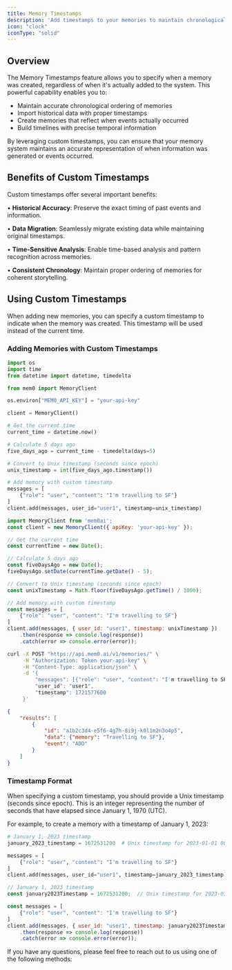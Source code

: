 ```yaml
---
title: Memory Timestamps
description: 'Add timestamps to your memories to maintain chronological accuracy and historical context'
icon: "clock"
iconType: "solid"
---
```


<Snippet file="security-compliance.mdx" />

## Overview

The Memory Timestamps feature allows you to specify when a memory was created, regardless of when it's actually added to the system. This powerful capability enables you to:

- Maintain accurate chronological ordering of memories
- Import historical data with proper timestamps
- Create memories that reflect when events actually occurred
- Build timelines with precise temporal information

By leveraging custom timestamps, you can ensure that your memory system maintains an accurate representation of when information was generated or events occurred.

## Benefits of Custom Timestamps

Custom timestamps offer several important benefits:

• **Historical Accuracy**: Preserve the exact timing of past events and information.

• **Data Migration**: Seamlessly migrate existing data while maintaining original timestamps.

• **Time-Sensitive Analysis**: Enable time-based analysis and pattern recognition across memories.

• **Consistent Chronology**: Maintain proper ordering of memories for coherent storytelling.

## Using Custom Timestamps

When adding new memories, you can specify a custom timestamp to indicate when the memory was created. This timestamp will be used instead of the current time.

### Adding Memories with Custom Timestamps

<CodeGroup>

```python Python
import os
import time
from datetime import datetime, timedelta

from mem0 import MemoryClient

os.environ["MEM0_API_KEY"] = "your-api-key"

client = MemoryClient()

# Get the current time
current_time = datetime.now()

# Calculate 5 days ago
five_days_ago = current_time - timedelta(days=5)

# Convert to Unix timestamp (seconds since epoch)
unix_timestamp = int(five_days_ago.timestamp())

# Add memory with custom timestamp
messages = [
    {"role": "user", "content": "I'm travelling to SF"}
]
client.add(messages, user_id="user1", timestamp=unix_timestamp)
```

```javascript JavaScript
import MemoryClient from 'mem0ai';
const client = new MemoryClient({ apiKey: 'your-api-key' });

// Get the current time
const currentTime = new Date();

// Calculate 5 days ago
const fiveDaysAgo = new Date();
fiveDaysAgo.setDate(currentTime.getDate() - 5);

// Convert to Unix timestamp (seconds since epoch)
const unixTimestamp = Math.floor(fiveDaysAgo.getTime() / 1000);

// Add memory with custom timestamp
const messages = [
    {"role": "user", "content": "I'm travelling to SF"}
]
client.add(messages, { user_id: "user1", timestamp: unixTimestamp })
    .then(response => console.log(response))
    .catch(error => console.error(error));
```

```bash cURL
curl -X POST "https://api.mem0.ai/v1/memories/" \
     -H "Authorization: Token your-api-key" \
     -H "Content-Type: application/json" \
     -d '{
         "messages": [{"role": "user", "content": "I'm travelling to SF"}],
         "user_id": "user1",
         "timestamp": 1721577600
     }'
```

```json Output
{
    "results": [
        {
            "id": "a1b2c3d4-e5f6-4g7h-8i9j-k0l1m2n3o4p5",
            "data": {"memory": "Travelling to SF"},
            "event": "ADD"
        }
    ]
}
```

</CodeGroup>

### Timestamp Format

When specifying a custom timestamp, you should provide a Unix timestamp (seconds since epoch). This is an integer representing the number of seconds that have elapsed since January 1, 1970 (UTC).

For example, to create a memory with a timestamp of January 1, 2023:

<CodeGroup>

```python Python
# January 1, 2023 timestamp
january_2023_timestamp = 1672531200  # Unix timestamp for 2023-01-01 00:00:00 UTC

messages = [
    {"role": "user", "content": "I'm travelling to SF"}
]
client.add(messages, user_id="user1", timestamp=january_2023_timestamp)
```

```javascript JavaScript
// January 1, 2023 timestamp
const january2023Timestamp = 1672531200;  // Unix timestamp for 2023-01-01 00:00:00 UTC

const messages = [
    {"role": "user", "content": "I'm travelling to SF"}
]
client.add(messages, { user_id: "user1", timestamp: january2023Timestamp })
    .then(response => console.log(response))
    .catch(error => console.error(error));
```

</CodeGroup>

If you have any questions, please feel free to reach out to us using one of the following methods:

<Snippet file="get-help.mdx" />

